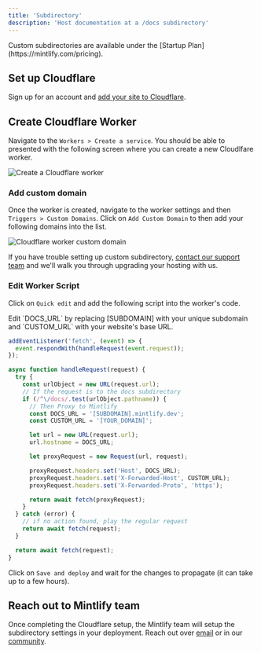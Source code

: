 ```yaml
---
title: 'Subdirectory'
description: 'Host documentation at a /docs subdirectory'
---
```


<Tip>
  Custom subdirectories are available under the [Startup
  Plan](https://mintlify.com/pricing).
</Tip>

## Set up Cloudflare

Sign up for an account and [add your site to Cloudflare](https://developers.cloudflare.com/fundamentals/get-started/setup/add-site/).

## Create Cloudflare Worker

Navigate to the `Workers > Create a service`. You should be able to presented with the following screen where you can create a new Cloudlfare worker.

<Frame>
  <img
    alt="Create a Cloudflare worker"
    src="https://mintlify-assets.b-cdn.net/cloudflare-worker.png"
  />
</Frame>

### Add custom domain

Once the worker is created, navigate to the worker settings and then `Triggers > Custom Domains`. Click on `Add Custom Domain` to then add your following domains into the list.

<Frame>
  <img
    alt="Cloudflare worker custom domain"
    src="https://mintlify-assets.b-cdn.net/cloudflare-worker-custom-domain.png"
  />
</Frame>

If you have trouble setting up custom subdirectory, [contact our support team](mailto:hi@mintlify.com) and we'll walk you through upgrading your hosting with us.

### Edit Worker Script

Click on `Quick edit` and add the following script into the worker's code.

<Tip>
  Edit `DOCS_URL` by replacing [SUBDOMAIN] with your unique subdomain and
  `CUSTOM_URL` with your website's base URL.
</Tip>

```javascript
addEventListener('fetch', (event) => {
  event.respondWith(handleRequest(event.request));
});

async function handleRequest(request) {
  try {
    const urlObject = new URL(request.url);
    // If the request is to the docs subdirectory
    if (/^\/docs/.test(urlObject.pathname)) {
      // Then Proxy to Mintlify
      const DOCS_URL = '[SUBDOMAIN].mintlify.dev';
      const CUSTOM_URL = '[YOUR_DOMAIN]';

      let url = new URL(request.url);
      url.hostname = DOCS_URL;

      let proxyRequest = new Request(url, request);

      proxyRequest.headers.set('Host', DOCS_URL);
      proxyRequest.headers.set('X-Forwarded-Host', CUSTOM_URL);
      proxyRequest.headers.set('X-Forwarded-Proto', 'https');

      return await fetch(proxyRequest);
    }
  } catch (error) {
    // if no action found, play the regular request
    return await fetch(request);
  }

  return await fetch(request);
}
```

Click on `Save and deploy` and wait for the changes to propagate (it can take up to a few hours).

## Reach out to Mintlify team

Once completing the Cloudflare setup, the Mintlify team will setup the subdirectory settings in your deployment. Reach out over [email](mailto:support@mintlify.com) or in our [community](https://mintlify.com/community).
